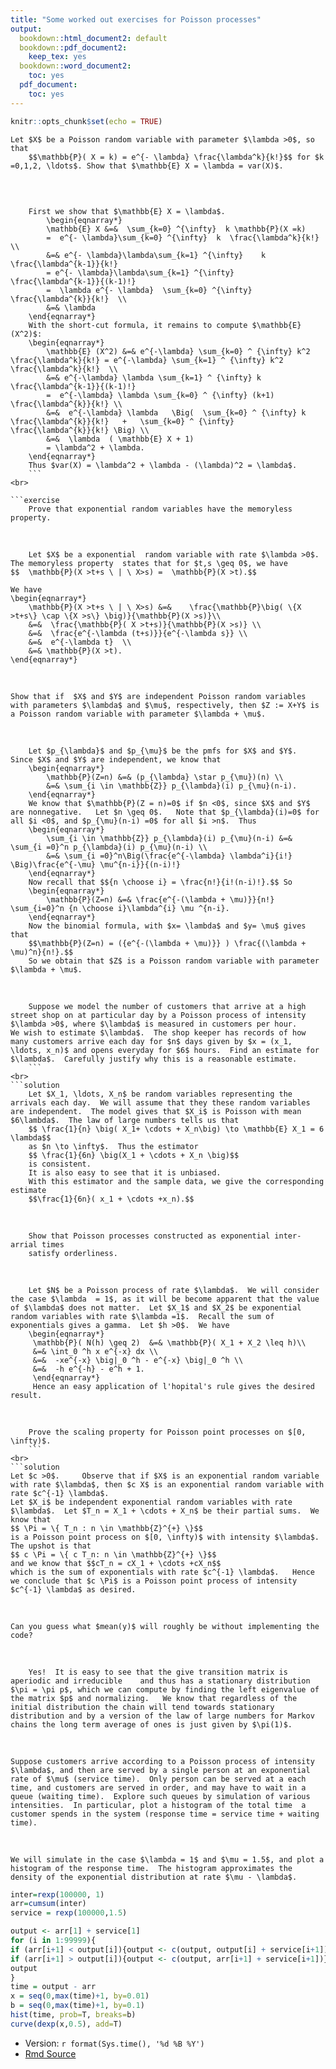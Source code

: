 ```yaml
---
title: "Some worked out exercises for Poisson processes"
output:
  bookdown::html_document2: default
  bookdown::pdf_document2:
    keep_tex: yes
  bookdown::word_document2:
    toc: yes
  pdf_document:
    toc: yes
---
```


```r
knitr::opts_chunk$set(echo = TRUE)
```





```exercise
Let $X$ be a Poisson random variable with parameter $\lambda >0$, so that
	$$\mathbb{P}( X = k) = e^{- \lambda} \frac{\lambda^k}{k!}$$ for $k =0,1,2, \ldots$. Show that $\mathbb{E} X = \lambda = var(X)$.
	
```
<br>

```solution
	First we show that $\mathbb{E} X = \lambda$.  
		\begin{eqnarray*}
		\mathbb{E} X &=&  \sum_{k=0} ^{\infty}  k \mathbb{P}(X =k) 
		=  e^{- \lambda}\sum_{k=0} ^{\infty}  k  \frac{\lambda^k}{k!} \\
		&=& e^{- \lambda}\lambda\sum_{k=1} ^{\infty}    k  \frac{\lambda^{k-1}}{k!}  
		= e^{- \lambda}\lambda\sum_{k=1} ^{\infty}     \frac{\lambda^{k-1}}{(k-1)!} 
		=  \lambda e^{- \lambda}  \sum_{k=0} ^{\infty}   \frac{\lambda^{k}}{k!}  \\
		&=& \lambda
	\end{eqnarray*}  
	With the short-cut formula, it remains to compute $\mathbb{E} (X^2)$:
	\begin{eqnarray*}
		\mathbb{E} (X^2) &=& e^{-\lambda} \sum_{k=0} ^ {\infty} k^2  \frac{\lambda^k}{k!} = e^{-\lambda} \sum_{k=1} ^ {\infty} k^2  \frac{\lambda^k}{k!}  \\
		&=& e^{-\lambda} \lambda \sum_{k=1} ^ {\infty} k \frac{\lambda^{k-1}}{(k-1)!} 
		=  e^{-\lambda} \lambda \sum_{k=0} ^ {\infty} (k+1) \frac{\lambda^{k}}{k!} \\
		&=&  e^{-\lambda} \lambda   \Big(  \sum_{k=0} ^ {\infty} k \frac{\lambda^{k}}{k!}   +   \sum_{k=0} ^ {\infty}   \frac{\lambda^{k}}{k!} \Big) \\
		&=&  \lambda  ( \mathbb{E} X + 1) 
		= \lambda^2 + \lambda.
	\end{eqnarray*}
	Thus $var(X) = \lambda^2 + \lambda - (\lambda)^2 = \lambda$.
	```
<br>

```exercise
	Prove that exponential random variables have the memoryless property.
```
<br>
```solution
	Let $X$ be a exponential  random variable with rate $\lambda >0$.  
The memoryless property  states that for $t,s \geq 0$, we have
$$ 	\mathbb{P}(X >t+s \ | \ X>s) =  \mathbb{P}(X >t).$$

We have
\begin{eqnarray*}
	\mathbb{P}(X >t+s \ | \ X>s) &=&    \frac{\mathbb{P}\big( \{X >t+s\} \cap \{X >s\} \big)}{\mathbb{P}(X >s)}\\
	&=&  \frac{\mathbb{P}( X >t+s)}{\mathbb{P}(X >s)} \\
	&=&  \frac{e^{-\lambda (t+s)}}{e^{-\lambda s}} \\
	&=&  e^{-\lambda t}  \\
	&=& \mathbb{P}(X >t).
\end{eqnarray*}
```

<br>


```exercise
Show that if  $X$ and $Y$ are independent Poisson random variables with parameters $\lambda$ and $\mu$, respectively, then $Z := X+Y$ is  a Poisson random variable with parameter $\lambda + \mu$.  
```

<br>

```solution
	Let $p_{\lambda}$ and $p_{\mu}$ be the pmfs for $X$ and $Y$.  Since $X$ and $Y$ are independent, we know that
	\begin{eqnarray*}
		\mathbb{P}(Z=n) &=& (p_{\lambda} \star p_{\mu})(n) \\
		&=& \sum_{i \in \mathbb{Z}} p_{\lambda}(i) p_{\mu}(n-i).
	\end{eqnarray*}
	We know that $\mathbb{P}(Z = n)=0$ if $n <0$, since $X$ and $Y$ are nonnegative.   Let $n \geq 0$.   Note that $p_{\lambda}(i)=0$ for all $i <0$, and $p_{\mu}(n-i) =0$ for all $i >n$.  Thus
	\begin{eqnarray*}
		\sum_{i \in \mathbb{Z}} p_{\lambda}(i) p_{\mu}(n-i) &=& \sum_{i =0}^n p_{\lambda}(i) p_{\mu}(n-i) \\
		&=& \sum_{i =0}^n\Big(\frac{e^{-\lambda} \lambda^i}{i!} \Big)\frac{e^{-\mu} \mu^{n-i}}{(n-i)!} 
	\end{eqnarray*}
	Now recall that $${n \choose i} = \frac{n!}{i!(n-i)!}.$$ So 
	\begin{eqnarray*}
		\mathbb{P}(Z=n) &=& \frac{e^{-(\lambda + \mu)}}{n!} \sum_{i=0}^n {n \choose i}\lambda^{i} \mu ^{n-i}. 
	\end{eqnarray*}
	Now the binomial formula, with $x= \lambda$ and $y= \mu$ gives that 
	$$\mathbb{P}(Z=n) = ({e^{-(\lambda + \mu)}} ) \frac{(\lambda + \mu)^n}{n!}.$$
	So we obtain that $Z$ is a Poisson random variable with parameter $\lambda + \mu$.  
```
<br>

```exercise
	Suppose we model the number of customers that arrive at a high street shop on at particular day by a Poisson process of intensity $\lambda >0$, where $\lambda$ is measured in customers per hour.     We wish to estimate $\lambda$.  The shop keeper has records of how many customers arrive each day for $n$ days given by $x = (x_1, \ldots, x_n)$ and opens everyday for $6$ hours.  Find an estimate for $\lambda$.  Carefully justify why this is a reasonable estimate.
	```
<br>
```solution
	Let $X_1, \ldots, X_n$ be random variables representing the arrivals each day.  We will assume that they these random variables are independent.  The model gives that $X_i$ is Poisson with mean $6\lambda$.  The law of large numbers tells us that
	$$ \frac{1}{n} \big( X_1+ \cdots + X_n\big) \to \mathbb{E} X_1 = 6 \lambda$$
	as $n \to \infty$.  Thus the estimator 
	$$ \frac{1}{6n} \big(X_1 + \cdots + X_n \big)$$
	is consistent.
	It is also easy to see that it is unbiased.
	With this estimator and the sample data, we give the corresponding estimate 
	$$\frac{1}{6n}( x_1 + \cdots +x_n).$$
```
<br>
```exercise
	Show that Poisson processes constructed as exponential inter-arrial times
	satisfy orderliness.
```
<br>
```solution
	Let $N$ be a Poisson process of rate $\lambda$.  We will consider the case $\lambda  = 1$, as it will be become apparent that the value of $\lambda$ does not matter.  Let $X_1$ and $X_2$ be exponential random variables with rate $\lambda =1$.  Recall the sum of exponentials gives a gamma.  Let $h >0$.  We have
	\begin{eqnarray*}
	 \mathbb{P}( N(h) \geq 2)  &=& \mathbb{P}( X_1 + X_2 \leq h)\\
	 &=& \int_0 ^h x e^{-x} dx \\
	 &=&  -xe^{-x} \big|_0 ^h - e^{-x} \big|_0 ^h \\
	 &=&  -h e^{-h} - e^h + 1.
	 \end{eqnarray*}
	 Hence an easy application of l'hopital's rule gives the desired result.
```
<br>

```exercise
	Prove the scaling property for Poisson point processes on $[0, \infty)$.
	```
<br>
```solution
Let $c >0$.  	Observe that if $X$ is an exponential random variable with rate $\lambda$, then $c X$ is an exponential random variable with rate $c^{-1} \lambda$.  
Let $X_i$ be independent exponential random variables with rate $\lambda$.  Let $T_n = X_1 + \cdots + X_n$ be their partial sums.  We know that
$$ \Pi = \{ T_n : n \in \mathbb{Z}^{+} \}$$
is a Poisson point process on $[0, \infty)$ with intensity $\lambda$.  The upshot is that
$$ c \Pi = \{ c T_n: n \in \mathbb{Z}^{+} \}$$
and we know that $$cT_n = cX_1 + \cdots +cX_n$$
which is the sum of exponentials with rate $c^{-1} \lambda$.   Hence we conclude that $c \Pi$ is a Poisson point process of intensity $c^{-1} \lambda$ as desired.  
```
<br>
```exercise
Can you guess what $mean(y)$ will roughly be without implementing the code?
```
<br>
```solution
	Yes!  It is easy to see that the give transition matrix is aperiodic and irreducible	and thus has a stationary distribution $\pi = \pi p$, which we can compute by finding the left eigenvalue of the matrix $p$ and normalizing.   We know that regardless of the initial distribution the chain will tend towards stationary distribution and by a version of the law of large numbers for Markov chains the long term average of ones is just given by $\pi(1)$. 
```
<br>
```exercise
Suppose customers arrive according to a Poisson process of intensity $\lambda$, and then are served by a single person at an exponential rate of $\mu$ (service time).  Only person can be served at a each time, and customers are served in order, and may have to wait in a queue (waiting time).  Explore such queues by simulation of various intensities.  In particular, plot a histogram of the total time  a customer spends in the system (response time = service time + waiting time).
```
<br>
```solution
We will simulate in the case $\lambda = 1$ and $\mu = 1.5$, and plot a histogram of the response time.  The histogram approximates the density of the exponential distribution at rate $\mu - \lambda$. 
```

```r
inter=rexp(100000, 1)
arr=cumsum(inter)
service = rexp(100000,1.5)

output <- arr[1] + service[1]
for (i in 1:99999){
if (arr[i+1] < output[i]){output <- c(output, output[i] + service[i+1])}
if (arr[i+1] > output[i]){output <- c(output, arr[i+1] + service[i+1])}
output
}
time = output - arr
x = seq(0,max(time)+1, by=0.01)
b = seq(0,max(time)+1, by=0.1)
hist(time, prob=T, breaks=b)
curve(dexp(x,0.5), add=T)
```


*  Version: `r format(Sys.time(), '%d %B %Y')`
* [Rmd Source](https://tsoo-math.github.io/ucl/poisson-ex-worked.Rmd)


<br>
<br>
<br>